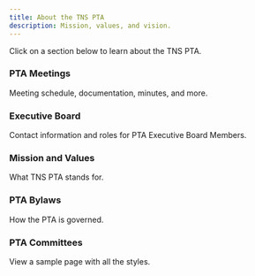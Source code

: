 ```yaml
---
title: About the TNS PTA
description: Mission, values, and vision.
---
```


Click on a section below to learn about the TNS PTA.

<div className="grid gap-4 mt-6">

<Card href="/docs/documentation">

### PTA Meetings

Meeting schedule, documentation, minutes, and more.

</Card>
<Card href="/docs/documentation">

### Executive Board

Contact information and roles for PTA Executive Board Members.

</Card>

<Card href="/docs/documentation/components">

### Mission and Values

What TNS PTA stands for.

</Card>

<Card href="/docs/documentation/components">

### PTA Bylaws

How the PTA is governed.

</Card>

<Card href="/docs/documentation/components">

### PTA Committees

View a sample page with all the styles.

</Card>

</div>